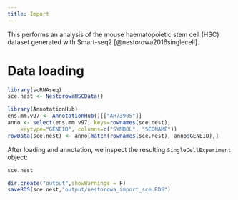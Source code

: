 ```yaml
---
title: Import
---
```


This performs an analysis of the mouse haematopoietic stem cell (HSC) dataset generated with Smart-seq2 [@nestorowa2016singlecell].

# Data loading

```r
library(scRNAseq)
sce.nest <- NestorowaHSCData()
```

```r
library(AnnotationHub)
ens.mm.v97 <- AnnotationHub()[["AH73905"]]
anno <- select(ens.mm.v97, keys=rownames(sce.nest), 
    keytype="GENEID", columns=c("SYMBOL", "SEQNAME"))
rowData(sce.nest) <- anno[match(rownames(sce.nest), anno$GENEID),]
```

After loading and annotation, we inspect the resulting `SingleCellExperiment` object:

```r
sce.nest
```

```r
dir.create("output",showWarnings = F)
saveRDS(sce.nest,"output/nestorowa_import_sce.RDS")
```

